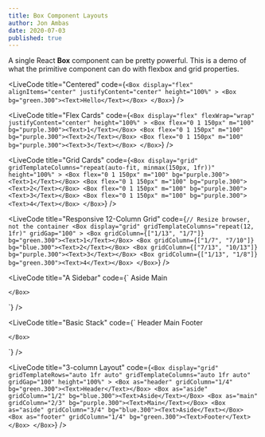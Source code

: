 ```yaml
---
title: Box Component Layouts
author: Jon Ambas
date: 2020-07-03
published: true
---
```


A single React **Box** component can be <ExternalLink to="https://youtu.be/jnV1u67_yVg?t=420">pretty powerful</ExternalLink>. This is a demo of what the primitive component can do with flexbox and grid properties.

<Box my="900" />

<LiveCode
  title="Centered"
  code={`
    <Box
      display="flex"
      alignItems="center"
      justifyContent="center"
      height="100%"
    >
      <Box bg="green.300"><Text>Hello</Text></Box>
    </Box>
  `}
/>


<LiveCode
  title="Flex Cards"
  code={`
    <Box
      display="flex"
      flexWrap="wrap"
      justifyContent="center"
      height="100%"
    >
      <Box flex="0 1 150px" m="100" bg="purple.300"><Text>1</Text></Box>
      <Box flex="0 1 150px" m="100" bg="purple.300"><Text>2</Text></Box>
      <Box flex="0 1 150px" m="100" bg="purple.300"><Text>3</Text></Box>
    </Box>
  `}
/>

<LiveCode
  title="Grid Cards"
  code={`
    <Box
      display="grid" 
      gridTemplateColumns="repeat(auto-fit, minmax(150px, 1fr))"
      height="100%"
    >
      <Box flex="0 1 150px" m="100" bg="purple.300"><Text>1</Text></Box>
      <Box flex="0 1 150px" m="100" bg="purple.300"><Text>2</Text></Box>
      <Box flex="0 1 150px" m="100" bg="purple.300"><Text>3</Text></Box>
      <Box flex="0 1 150px" m="100" bg="purple.300"><Text>4</Text></Box>
    </Box>
  `}
/>

<LiveCode
  title="Responsive 12-Column Grid"
  code={`
    // Resize browser, not the container
    <Box
      display="grid"
      gridTemplateColumns="repeat(12, 1fr)"
      gridGap="100"
    >
      <Box gridColumn={["1/13", "1/7"]} bg="green.300"><Text>1</Text></Box>
      <Box gridColumn={["1/7", "7/10"]} bg="blue.300"><Text>2</Text></Box>
      <Box gridColumn={["7/13", "10/13"]} bg="purple.300"><Text>3</Text></Box>
      <Box gridColumn={["1/13", "1/8"]} bg="green.300"><Text>4</Text></Box>
    </Box>
  `}
/>

<LiveCode
  title="A Sidebar"
  code={`
    <Box
      display="grid"
      gridTemplateColumns="minmax(80px, 20%) 1fr;"
      gridGap="100"
      height="100%"
    >
      <Box as="aside" bg="green.300"><Text>Aside</Text></Box>
      <Box as="main" bg="blue.300"><Text>Main</Text></Box>
      
    </Box>
  `}
/>

<LiveCode
  title="Basic Stack"
  code={`
    <Box
      display="grid"
      gridTemplateRows="auto 1fr auto"
      gridGap="100"
      height="100%"
    >
      <Box as="header" bg="green.300"><Text>Header</Text></Box>
      <Box as="main" bg="blue.300"><Text>Main</Text></Box>
      <Box as="footer" bg="purple.300"><Text>Footer</Text></Box>
      
    </Box>
  `}
/>

<LiveCode
  title="3-column Layout"
  code={`
    <Box
      display="grid"
      gridTemplateRows="auto 1fr auto"
      gridTemplateColumns="auto 1fr auto"
      gridGap="100"
      height="100%"
    >
      <Box as="header" gridColumn="1/4" bg="green.300"><Text>Header</Text></Box>
      <Box as="aside" gridColumn="1/2" bg="blue.300"><Text>Aside</Text></Box>
      <Box as="main" gridColumn="2/3" bg="purple.300"><Text>Main</Text></Box>
      <Box as="aside" gridColumn="3/4" bg="blue.300"><Text>Aside</Text></Box>
      <Box as="footer" gridColumn="1/4" bg="green.300"><Text>Footer</Text></Box>
    </Box>
  `}
/>
